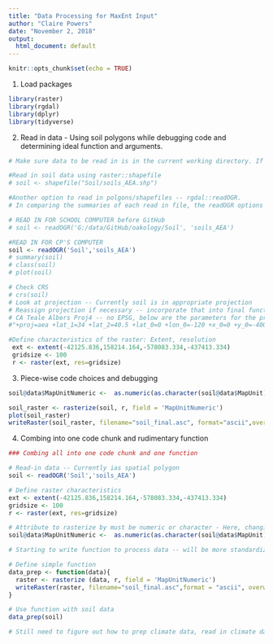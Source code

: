 ```yaml
---
title: "Data Processing for MaxEnt Input"
author: "Claire Powers"
date: "November 2, 2018"
output:
  html_document: default
---
```


```r
knitr::opts_chunk$set(echo = TRUE)
```

1) Load packages
```r
library(raster)     
library(rgdal)      
library(dplyr)  
library(tidyverse)
```

2) Read in data - Using soil polygons while debugging code and determining ideal function and arguments.
```r
# Make sure data to be read in is in the current working directory. If working in a version control file, your current working directory looks identical to the repository on GitHub. We can upload data there (it is private currently now, so people can't steal the data), and then it will automatically be present in the version control GitHub repository online. We have a github folder in our Oakology G: drive, but it is basic and not organized at this point. 

#Read in soil data using raster::shapefile
# soil <- shapefile("Soil/soils_AEA.shp")

#Another option to read in polgons/shapefiles -- rgdal::readOGR. 
# In comparing the summaries of each read in file, the readOGR options looks ideal. 

# READ IN FOR SCHOOL COMPUTER before GitHub
# soil <- readOGR('G:/data/GitHub/oakology/Soil', 'soils_AEA')

#READ IN FOR CP'S COMPUTER
soil <- readOGR('Soil','soils_AEA')
# summary(soil)
# class(soil)
# plot(soil)

# Check CRS
# crs(soil)
# Look at projection -- Currently soil is in appropriate projection
# Reassign projection if necessary -- incorporate that into final function
# CA Teale Albers Proj4 -- no EPSG, below are the parameters for the projection.
#"+proj=aea +lat_1=34 +lat_2=40.5 +lat_0=0 +lon_0=-120 +x_0=0 +y_0=-4000000 +ellps=GRS80 +datum=NAD83 +units=m +no_defs")

#Define characteristics of the raster: Extent, resolution
 ext <- extent(-42125.836,158214.164,-578083.334,-437413.334)
 gridsize <- 100
 r <- raster(ext, res=gridsize)
```

3) Piece-wise code choices and debugging
```r
soil@data$MapUnitNumeric <-  as.numeric(as.character(soil@data$MapUnit))

soil_raster <- rasterize(soil, r, field = 'MapUnitNumeric')
plot(soil_raster)
writeRaster(soil_raster, filename="soil_final.asc", format="ascii",overwrite=TRUE)
```

4) Combing into one code chunk and rudimentary function
```r
### Combing all into one code chunk and one function

# Read-in data -- Currently ias spatial polygon
soil <- readOGR('Soil','soils_AEA')

# Define raster characteristics
ext <- extent(-42125.836,158214.164,-578083.334,-437413.334)
gridsize <- 100
r <- raster(ext, res=gridsize)

# Attribute to rasterize by must be numeric or character - Here, changing factor to character to numeric. 
soil@data$MapUnitNumeric <-  as.numeric(as.character(soil@data$MapUnit))

# Starting to write function to process data -- will be more standardize for climate projection variables.

# Define simple function
data_prep <- function(data){
  raster <- rasterize (data, r, field = 'MapUnitNumeric')
  writeRaster(raster, filename="soil_final.asc",format = "ascii", overwrite=TRUE)
}

# Use function with soil data
data_prep(soil)

# Still need to figure out how to prep climate data, read in climate data, or include commands in the function that simplify the read in and prep in this code
```

